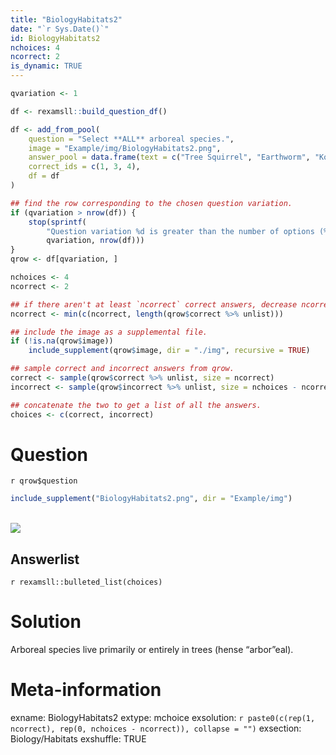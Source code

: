 ```yaml
---
title: "BiologyHabitats2"
date: "`r Sys.Date()`"
id: BiologyHabitats2
nchoices: 4
ncorrect: 2
is_dynamic: TRUE
---
```


```r
qvariation <- 1
```

```r
df <- rexamsll::build_question_df()

df <- add_from_pool(
    question = "Select **ALL** arboreal species.",
    image = "Example/img/BiologyHabitats2.png",
    answer_pool = data.frame(text = c("Tree Squirrel", "Earthworm", "Koala", "Lemur", "Salmon", "Armadillo"), id = seq_len(6)),
    correct_ids = c(1, 3, 4),
    df = df
)

## find the row corresponding to the chosen question variation.
if (qvariation > nrow(df)) {
    stop(sprintf(
        "Question variation %d is greater than the number of options (%d).",
        qvariation, nrow(df)))
}
qrow <- df[qvariation, ]

nchoices <- 4
ncorrect <- 2

## if there aren't at least `ncorrect` correct answers, decrease ncorrect
ncorrect <- min(c(ncorrect, length(qrow$correct %>% unlist)))

## include the image as a supplemental file.
if (!is.na(qrow$image))
    include_supplement(qrow$image, dir = "./img", recursive = TRUE)

## sample correct and incorrect answers from qrow.
correct <- sample(qrow$correct %>% unlist, size = ncorrect)
incorrect <- sample(qrow$incorrect %>% unlist, size = nchoices - ncorrect)

## concatenate the two to get a list of all the answers.
choices <- c(correct, incorrect)
```

Question
========

`r qrow$question`
```r
include_supplement("BiologyHabitats2.png", dir = "Example/img")
```
\
![](BiologyHabitats2.png)

Answerlist
----------

`r rexamsll::bulleted_list(choices)`

Solution
========
Arboreal species live primarily or entirely in trees (hense "arbor"eal).



Meta-information
================
exname: BiologyHabitats2
extype: mchoice
exsolution: `r paste0(c(rep(1, ncorrect), rep(0, nchoices - ncorrect)), collapse = "")`
exsection: Biology/Habitats
exshuffle: TRUE

